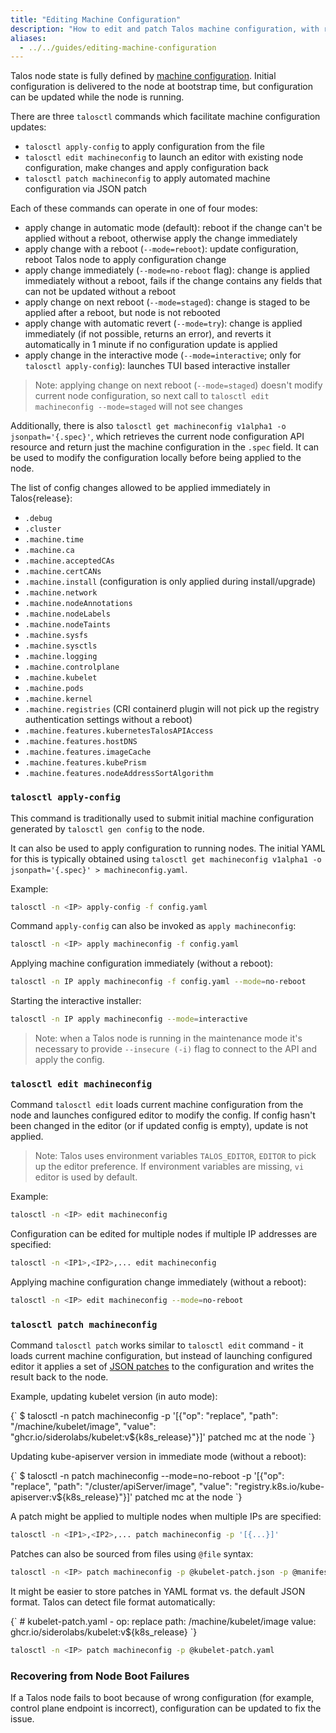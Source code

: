 ```yaml
---
title: "Editing Machine Configuration"
description: "How to edit and patch Talos machine configuration, with reboot, immediately, or stage update on reboot."
aliases:
  - ../../guides/editing-machine-configuration
---
```



Talos node state is fully defined by [machine configuration](../../reference/configuration/overview).
Initial configuration is delivered to the node at bootstrap time, but configuration can be updated while the node is running.

There are three `talosctl` commands which facilitate machine configuration updates:

* `talosctl apply-config` to apply configuration from the file
* `talosctl edit machineconfig` to launch an editor with existing node configuration, make changes and apply configuration back
* `talosctl patch machineconfig` to apply automated machine configuration via JSON patch

Each of these commands can operate in one of four modes:

* apply change in automatic mode (default): reboot if the change can't be applied without a reboot, otherwise apply the change immediately
* apply change with a reboot (`--mode=reboot`): update configuration, reboot Talos node to apply configuration change
* apply change immediately (`--mode=no-reboot` flag): change is applied immediately without a reboot, fails if the change contains any fields that can not be updated without a reboot
* apply change on next reboot (`--mode=staged`): change is staged to be applied after a reboot, but node is not rebooted
* apply change with automatic revert (`--mode=try`): change is applied immediately (if not possible, returns an error), and reverts it automatically in 1 minute if no configuration update is applied
* apply change in the interactive mode (`--mode=interactive`; only for `talosctl apply-config`): launches TUI based interactive installer

> Note: applying change on next reboot (`--mode=staged`) doesn't modify current node configuration, so next call to
> `talosctl edit machineconfig --mode=staged` will not see changes

Additionally, there is also `talosctl get machineconfig v1alpha1 -o jsonpath='{.spec}'`, which retrieves the current node configuration API resource and return just the machine configuration in the `.spec` field.
It can be used to modify the configuration locally before being applied to the node.

The list of config changes allowed to be applied immediately in Talos{release}:

* `.debug`
* `.cluster`
* `.machine.time`
* `.machine.ca`
* `.machine.acceptedCAs`
* `.machine.certCANs`
* `.machine.install` (configuration is only applied during install/upgrade)
* `.machine.network`
* `.machine.nodeAnnotations`
* `.machine.nodeLabels`
* `.machine.nodeTaints`
* `.machine.sysfs`
* `.machine.sysctls`
* `.machine.logging`
* `.machine.controlplane`
* `.machine.kubelet`
* `.machine.pods`
* `.machine.kernel`
* `.machine.registries` (CRI containerd plugin will not pick up the registry authentication settings without a reboot)
* `.machine.features.kubernetesTalosAPIAccess`
* `.machine.features.hostDNS`
* `.machine.features.imageCache`
* `.machine.features.kubePrism`
* `.machine.features.nodeAddressSortAlgorithm`

### `talosctl apply-config`

This command is traditionally used to submit initial machine configuration generated by `talosctl gen config` to the node.

It can also be used to apply configuration to running nodes.
The initial YAML for this is typically obtained using `talosctl get machineconfig v1alpha1 -o jsonpath='{.spec}' > machineconfig.yaml`.

Example:

```bash
talosctl -n <IP> apply-config -f config.yaml
```

Command `apply-config` can also be invoked as `apply machineconfig`:

```bash
talosctl -n <IP> apply machineconfig -f config.yaml
```

Applying machine configuration immediately (without a reboot):

```bash
talosctl -n IP apply machineconfig -f config.yaml --mode=no-reboot
```

Starting the interactive installer:

```bash
talosctl -n IP apply machineconfig --mode=interactive
```

> Note: when a Talos node is running in the maintenance mode it's necessary to provide `--insecure (-i)` flag to connect to the API and apply the config.

### `talosctl edit machineconfig`

Command `talosctl edit` loads current machine configuration from the node and launches configured editor to modify the config.
If config hasn't been changed in the editor (or if updated config is empty), update is not applied.

> Note: Talos uses environment variables `TALOS_EDITOR`, `EDITOR` to pick up the editor preference.
> If environment variables are missing, `vi` editor is used by default.

Example:

```bash
talosctl -n <IP> edit machineconfig
```

Configuration can be edited for multiple nodes if multiple IP addresses are specified:

```bash
talosctl -n <IP1>,<IP2>,... edit machineconfig
```

Applying machine configuration change immediately (without a reboot):

```bash
talosctl -n <IP> edit machineconfig --mode=no-reboot
```

### `talosctl patch machineconfig`

Command `talosctl patch` works similar to `talosctl edit` command - it loads current machine configuration, but instead of launching configured editor it applies a set of [JSON patches](http://jsonpatch.com/) to the configuration and writes the result back to the node.

Example, updating kubelet version (in auto mode):

<CodeBlock lang="sh">
{`
$ talosctl -n <IP> patch machineconfig -p '[{"op": "replace", "path": "/machine/kubelet/image", "value": "ghcr.io/siderolabs/kubelet:v${k8s_release}"}]'
patched mc at the node <IP>
`}
</CodeBlock>

Updating kube-apiserver version in immediate mode (without a reboot):

<CodeBlock lang="sh">
{`
$ talosctl -n <IP> patch machineconfig --mode=no-reboot -p '[{"op": "replace", "path": "/cluster/apiServer/image", "value": "registry.k8s.io/kube-apiserver:v${k8s_release}"}]'
patched mc at the node <IP>
`}
</CodeBlock>

A patch might be applied to multiple nodes when multiple IPs are specified:

```bash
talosctl -n <IP1>,<IP2>,... patch machineconfig -p '[{...}]'
```

Patches can also be sourced from files using `@file` syntax:

```bash
talosctl -n <IP> patch machineconfig -p @kubelet-patch.json -p @manifest-patch.json
```

It might be easier to store patches in YAML format vs. the default JSON format.
Talos can detect file format automatically:

<CodeBlock lang="sh">
{`
# kubelet-patch.yaml
- op: replace
  path: /machine/kubelet/image
  value: ghcr.io/siderolabs/kubelet:v${k8s_release}
`}
</CodeBlock>

```bash
talosctl -n <IP> patch machineconfig -p @kubelet-patch.yaml
```

### Recovering from Node Boot Failures

If a Talos node fails to boot because of wrong configuration (for example, control plane endpoint is incorrect), configuration can be updated to fix the issue.
